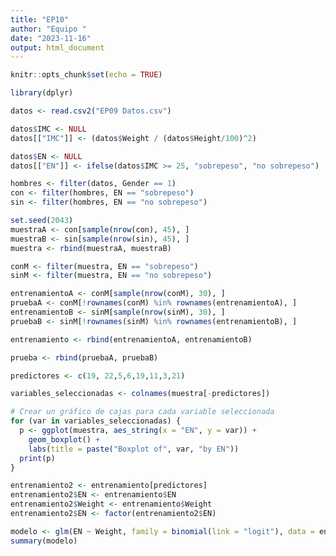```yaml
---
title: "EP10"
author: "Equipo "
date: "2023-11-16"
output: html_document
---
```


```r
knitr::opts_chunk$set(echo = TRUE)
```

```r
library(dplyr)
```


```r
datos <- read.csv2("EP09 Datos.csv")

datos$IMC <- NULL
datos[["IMC"]] <- (datos$Weight / (datos$Height/100)^2)

datos$EN <- NULL
datos[["EN"]] <- ifelse(datos$IMC >= 25, "sobrepeso", "no sobrepeso")

hombres <- filter(datos, Gender == 1)
con <- filter(hombres, EN == "sobrepeso")
sin <- filter(hombres, EN == "no sobrepeso")

set.seed(2043)
muestraA <- con[sample(nrow(con), 45), ]
muestraB <- sin[sample(nrow(sin), 45), ]
muestra <- rbind(muestraA, muestraB)

conM <- filter(muestra, EN == "sobrepeso")
sinM <- filter(muestra, EN == "no sobrepeso")

entrenamientoA <- conM[sample(nrow(conM), 30), ]
pruebaA <- conM[!rownames(conM) %in% rownames(entrenamientoA), ]
entrenamientoB <- sinM[sample(nrow(sinM), 30), ]
pruebaB <- sinM[!rownames(sinM) %in% rownames(entrenamientoB), ]

entrenamiento <- rbind(entrenamientoA, entrenamientoB)

prueba <- rbind(pruebaA, pruebaB)

predictores <- c(19, 22,5,6,19,11,3,21)

variables_seleccionadas <- colnames(muestra[-predictores])

# Crear un gráfico de cajas para cada variable seleccionada
for (var in variables_seleccionadas) {
  p <- ggplot(muestra, aes_string(x = "EN", y = var)) +
    geom_boxplot() +
    labs(title = paste("Boxplot of", var, "by EN"))
  print(p)
}

entrenamiento2 <- entrenamiento[predictores]
entrenamiento2$EN <- entrenamiento$EN
entrenamiento2$Weight <- entrenamiento$Weight
entrenamiento2$EN <- factor(entrenamiento2$EN)

modelo <- glm(EN ~ Weight, family = binomial(link = "logit"), data = entrenamiento2)
summary(modelo)

```



